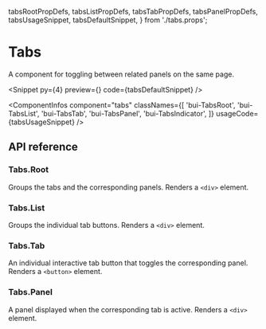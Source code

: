   tabsRootPropDefs,
  tabsListPropDefs,
  tabsTabPropDefs,
  tabsPanelPropDefs,
  tabsUsageSnippet,
  tabsDefaultSnippet,
} from './tabs.props';

# Tabs

A component for toggling between related panels on the same page.

<Snippet
  py={4}
  preview={<TabsSnippet story="Default" />}
  code={tabsDefaultSnippet}
/>

<ComponentInfos
  component="tabs"
  classNames={[
    'bui-TabsRoot',
    'bui-TabsList',
    'bui-TabsTab',
    'bui-TabsPanel',
    'bui-TabsIndicator',
  ]}
  usageCode={tabsUsageSnippet}
/>

## API reference

### Tabs.Root

Groups the tabs and the corresponding panels. Renders a `<div>` element.

<PropsTable data={tabsRootPropDefs} />

### Tabs.List

Groups the individual tab buttons. Renders a `<div>` element.

<PropsTable data={tabsListPropDefs} />

### Tabs.Tab

An individual interactive tab button that toggles the corresponding panel. Renders a `<button>` element.

<PropsTable data={tabsTabPropDefs} />

### Tabs.Panel

A panel displayed when the corresponding tab is active. Renders a `<div>` element.

<PropsTable data={tabsPanelPropDefs} />
